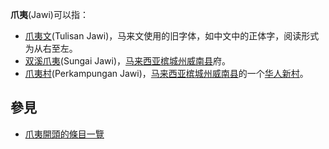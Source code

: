 '''爪夷'''(Jawi)可以指：
*[[爪夷文|爪夷文]](Tulisan Jawi)，马来文使用的旧字体，如中文中的正体字，阅读形式为从右至左。
*[[双溪爪夷|双溪爪夷]](Sungai Jawi)，[[马来西亚|马来西亚]][[槟城州|槟城州]][[威南县|威南县]]府。
*[[爪夷村|爪夷村]](Perkampungan Jawi)，[[马来西亚|马来西亚]][[槟城州|槟城州]][[威南县|威南县]]的一个[[华人新村|华人新村]]。

==參見==
*[[Special:前缀索引/爪夷|爪夷開頭的條目一覽]]

{{disambig|X|Cat=二字地名消歧义}}